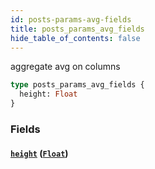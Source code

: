 ```yaml
---
id: posts-params-avg-fields
title: posts_params_avg_fields
hide_table_of_contents: false
---
```


aggregate avg on columns

```graphql
type posts_params_avg_fields {
  height: Float
}
```

### Fields

#### [`height`](#) ([`Float`](/07-graphql/scalars/float))
